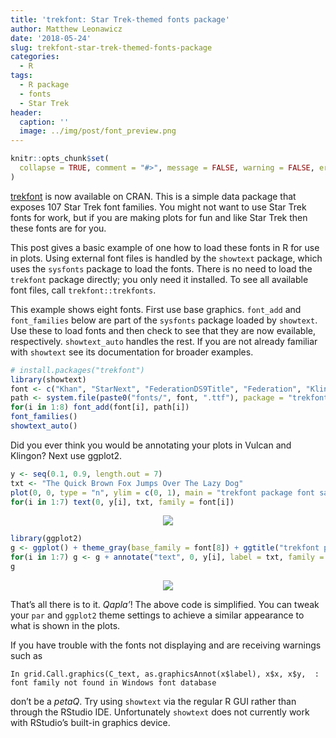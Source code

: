 ```yaml
---
title: 'trekfont: Star Trek-themed fonts package'
author: Matthew Leonawicz
date: '2018-05-24'
slug: trekfont-star-trek-themed-fonts-package
categories:
  - R
tags:
  - R package
  - fonts
  - Star Trek
header:
  caption: ''
  image: ../img/post/font_preview.png
---
```


```r
knitr::opts_chunk$set(
  collapse = TRUE, comment = "#>", message = FALSE, warning = FALSE, error = FALSE, tidy = TRUE
)
```

[trekfont](https://cran.r-project.org/web/packages/trekfont/) is now available on CRAN. This is a simple data package that exposes 107 Star Trek font families. You might not want to use Star Trek fonts for work, but if you are making plots for fun and like Star Trek then these fonts are for you.

This post gives a basic example of one how to load these fonts in R for use in plots. Using external font files is handled by the `showtext` package, which uses the `sysfonts` package to load the fonts. There is no need to load the `trekfont` package directly; you only need it installed. To see all available font files, call `trekfont::trekfonts`.

This example shows eight fonts. First use base graphics. `font_add` and `font_families` below are part of the `sysfonts` package loaded by `showtext`. Use these to load fonts and then check to see that they are now evailable, respectively. `showtext_auto` handles the rest. If you are not already familiar with `showtext` see its documentation for broader examples.

```r
# install.packages("trekfont")
library(showtext)
font <- c("Khan", "StarNext", "FederationDS9Title", "Federation", "Klingon", "ModernVulcan", "TNGcast", "FederationStarfleet")
path <- system.file(paste0("fonts/", font, ".ttf"), package = "trekfont")
for(i in 1:8) font_add(font[i], path[i])
font_families()
showtext_auto()
```

Did you ever think you would be annotating your plots in Vulcan and Klingon? Next use ggplot2.

```r
y <- seq(0.1, 0.9, length.out = 7)
txt <- "The Quick Brown Fox Jumps Over The Lazy Dog"
plot(0, 0, type = "n", ylim = c(0, 1), main = "trekfont package font sample", family = font[8])
for(i in 1:7) text(0, y[i], txt, family = font[i])
```

<p align="center"><img src="/img/post/trekfont_plot.png"/></p>

```r
library(ggplot2)
g <- ggplot() + theme_gray(base_family = font[8]) + ggtitle("trekfont package font sample")
for(i in 1:7) g <- g + annotate("text", 0, y[i], label = txt, family = font[i], size=12.5)
g
```

<p align="center"><img src="/img/post/trekfont_ggplot.png"/></p>

That's all there is to it. *Qapla'*! The above code is simplified. You can tweak your `par` and `ggplot2` theme settings to achieve a similar appearance to what is shown in the plots.

If you have trouble with the fonts not displaying and are receiving warnings such as

`In grid.Call.graphics(C_text, as.graphicsAnnot(x$label), x$x, x$y,  :
  font family not found in Windows font database`
  
don't be a *petaQ*. Try using `showtext` via the regular R GUI rather than through the RStudio IDE. Unfortunately `showtext` does not currently work with RStudio's built-in graphics device.
